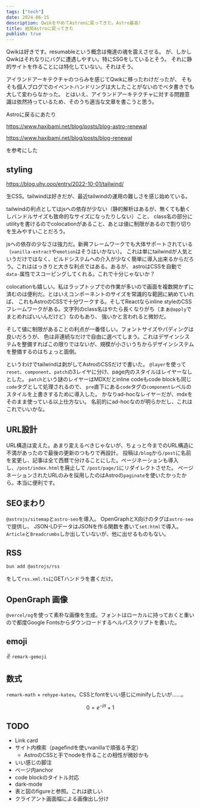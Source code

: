 ```yaml
---
tags: ["tech"]
date: 2024-06-15
description: QwikをやめてAstronに戻ってきた。Astro最高!
title: 結局Astroに戻ってきた
publish: true
---
```


Qwikは好きです。resumableという概念は俺達の魂を震えさせる。
が、しかしQwikはそれなりにバグに遭遇しやすい。特にSSGをしているとそう。
それに静的サイトを作ることには特化していない。それはそう。

アイランドアーキテクチャのつらみを感じてQwikに移ったわけだったが、
そもそも個人ブログでのイベントハンドリングは大したことがないのでベタ書きでも大して変わらなかった。
とはいえ、アイランドアーキテクチャに対する問題意識は依然持っているため、そのうち適当な文章を書こうと思う。

Astroに戻るにあたり

https://www.haxibami.net/blog/posts/blog-astro-renewal

https://www.haxibami.net/blog/posts/blog-renewal

を参考にした

## styling

https://blog.uhy.ooo/entry/2022-10-01/tailwind/

生CSS。tailwindは好きだが、最近tailwindの運用の難しさを感じ始めている。

tailwindの利点としてはjsへの依存が少ない（静的解析はあるが、無くても動くしバンドルサイズも致命的なサイズになったりしない）こと、
class名の部分にutilityを書けるのでcolocationがあること、あとは値に制限があるので割り切りを生みやすいことだろう。

jsへの依存の少なさは強力だ。新興フレームワークでも大体サポートされている（`vanilla-extract`や`emotion`はそうはいかない）。
これは単にtailwindが人気というだけではなく、ビルドシステムへの介入が少なく簡単に導入出来るからだろう。これははっきりと大きな利点ではある。あるが、
astroはCSSを自動で`data-`属性でスコーピングしてくれる。これで十分じゃないか？

colocationも嬉しい。私はラップトップでの作業が多いので画面を複数開かずに済むのは便利だ。とはいえコンポーネントのサイズを常識的な範囲に納めていれば、
これもAstroのCSSで十分ワークする。そしてReactならinline styleのCSSフレームワークがある。文字列のclass名はやたら長くなりがち（まぁ`@apply`でまとめればいいんだけど）なのもあり、
強いかと言われると微妙だ。

そして値に制限があることの利点が一番怪しい。フォントサイズやパディングは良いだろうが、
色は非連続なだけで自由に選べてしまう。これはデザインシステムを整備すればこの限りではないが、規模が小さいうちからデザインシステムを整備するのはちょっと面倒。

というわけでtailwindは剥がしてAstroのCSSだけで書いた。
`@layer`を使って`reset`、`component`、`patch`の3レイヤに分け、page内のスタイルはレイヤーなしとした。
`patch`という謎のレイヤーはMDXだとinline codeもcode blockも同じ`code`タグとして処理されるので、
`pre`直下にある`code`タグの`component`レベルのスタイルを上書きするために導入した。
かなりad-hocなレイヤーだが、mdxをそのまま使っている以上仕方ない。
名前的にad-hocなのが明らかだし、これはこれでいいかな。

## URL設計

URL構造は変えた。あまり変えるべきじゃないが、ちょっと今までのURL構造に不満があったので最後の更新のつもりで再設計。
投稿は`/blog`から`/post`に名前を変更し、記事は全て西暦で分けることにした。ページネーションも導入し、`/post/index.html`を廃止して
`/post/page/1`にリダイレクトさせた。
ページネーションされたURLのみを採用したのはAstroの`paginate`を使いたかったから。本当に便利です。

## SEOまわり

`@astrojs/sitemap`と`astro-seo`を導入。
OpenGraphとX向けのタグは`astro-seo`で提供し、
JSON-LDデータはJSONを作る関数を書いて`set:html`で導入。
`Article`と`Breadcrumbs`しか出していないが、他に出せるものもない。

## RSS

```sh
bun add @astrojs/rss
```

をして`rss.xml.ts`にGETハンドラを書くだけ。

## OpenGraph 画像

`@vercel/og`を使って素朴な画像を生成。フォントはローカルに持っておくと重いので都度Google Fontsからダウンロードするヘルパスクリプトを書いた。

## emoji

:v: `remark-gemoji`

## 数式

`remark-math` + `rehype-katex`。CSSとfontをいい感じにminifyしたいが……。

$$
0 = e^{-j\pi} + 1
$$

## TODO

- Link card
- サイト内検索（pagefindを使いvanillaで頑張る予定）
  - AstroのCSSと手でnodeを作ることの相性が微妙かも
- いい感じの脚注
- ページ内anchor
- code blockのタイトル対応
- dark-mode
- 表と図のfigureと参照。これは欲しい
- クライアント画面幅による画像出し分け

